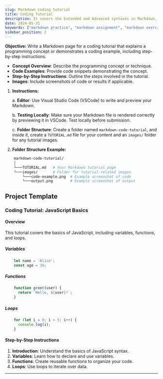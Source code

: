 ```yaml
---
slug: Markdown coding tutorial
title: Coding Tutorial
description: It covers the Extended and Advanced syntaxes in Markdown, best practices for writing clear and effective technical content, and tips for organizing structuring and formatting your documents. Whether you're new to Markdown or looking to refine your skills, this guide will help you master the essentials and produce professional-quality documentation
date: 2024-05-31
keywords: ["markdown practice", "markdown assignment", "markdown exercise", "markdown coding tutorial", "markdown coding tutorial page"]
sidebar_position: 2
---
```


**Objective:** Write a Markdown page for a coding tutorial that explains a programming concept or demonstrates a coding example, including step-by-step instructions.

- **Concept Overview**: Describe the programming concept or technique.
- **Code Examples**: Provide code snippets demonstrating the concept.
- **Step-by-Step Instructions**: Outline the steps involved in the tutorial.
- **Images**: Include screenshots of code or results if applicable.

1. **Instructions:**

   a. **Editor**: Use Visual Studio Code (VSCode) to write and preview your Markdown.

   b. **Testing Locally**: Make sure your Markdown file is rendered correctly by previewing it in VSCode. Test locally before submission.
  
   c. **Folder Structure**: Create a folder named `markdown-code-tutorial`, and inside it, create a `TUTORIAL.md` file for your content and an `images/` folder for any tutorial images.
2. **Folder Structure Example:**

```bash showLineNumbers{1-8}
    markdown-code-tutorial/
    │
    └───TUTORIAL.md   # Your Markdown tutorial page
    └───images/       # Folder for tutorial-related images
        └───code-example.png  # Example screenshot of code
        └───output.png        # Example screenshot of output
```

## Project Template
### Coding Tutorial: JavaScript Basics
#### Overview

This tutorial covers the basics of JavaScript, including variables, functions, and loops.

##### Variables

```js showLineNumbers{1-3}
    let name = 'Alice';
    const age = 30;
 ```

##### Functions

```js
    function greet(user) {
      return `Hello, ${user}!`;
    }
```

##### Loops

```js showLineNumbers{1-3}
    for (let i = 0; i < 5; i++) {
      console.log(i);
    }
```

#### Step-by-Step Instructions

1. **Introduction**: Understand the basics of JavaScript syntax.
2. **Variables**: Learn how to declare and use variables.
3. **Functions**: Create reusable functions to organize your code.
4. **Loops**: Use loops to iterate over data.

----------